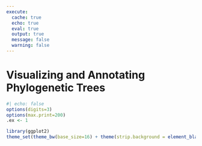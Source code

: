 ```yaml
---
execute: 
  cache: true
  echo: true
  eval: true
  output: true
  message: false
  warning: false
---
```


# Visualizing and Annotating Phylogenetic Trees {#sec-ggtree}

```r
#| echo: false
options(digits=3)
options(max.print=200)
.ex <- 1

library(ggplot2)
theme_set(theme_bw(base_size=16) + theme(strip.background = element_blank()))
```

